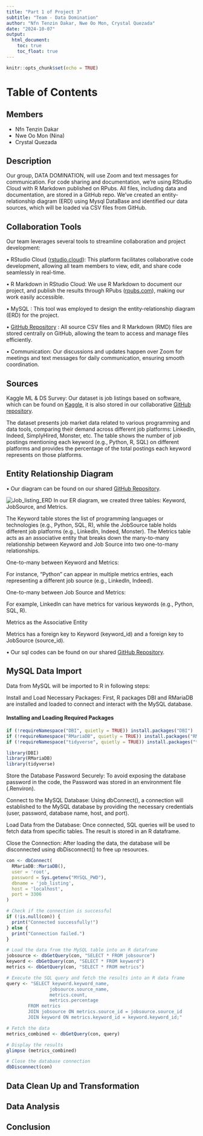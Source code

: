 ---
title: "Part 1 of Project 3"
subtitle: "Team - Data Domination"
author: "Nfn Tenzin Dakar, Nwe Oo Mon, Crystal Quezada"
date: "2024-10-07"
output: 
  html_document:
    toc: true
    toc_float: true
---

```{r setup, include=FALSE}
knitr::opts_chunk$set(echo = TRUE)
```

# Table of Contents

## Members {.tabset}

- Nfn Tenzin Dakar
- Nwe Oo Mon (Nina)
- Crystal Quezada

## Description {.tabset}

Our group, DATA DOMINATION, will use Zoom and text messages for communication. For code sharing and documentation, we’re using RStudio Cloud with R Markdown published on RPubs. All files, including data and documentation, are stored in a GitHub repo. We've created an entity-relationship diagram (ERD) using Mysql DataBase and identified our data sources, which will be loaded via CSV files from GitHub.

## Collaboration Tools {.tabset}

Our team leverages several tools to streamline collaboration and project development:

•	RStudio Cloud ([rstudio.cloud](https://rstudio.cloud)): This platform facilitates collaborative code development, allowing all team members to view, edit, and share code seamlessly in real-time.

•	R Markdown in RStudio Cloud: We use R Markdown to document our project, and publish the results through RPubs ([rpubs.com](https://rpubs.com)), making our work easily accessible.

•	MySQL : This tool was employed to design the entity-relationship diagram (ERD) for the project.

•	[GitHub Repository](https://github.com/Nweoomon/Project3_607) :
All source CSV files and R Markdown (RMD) files are stored centrally on GitHub, allowing the team to access and manage files efficiently.

•	Communication: Our discussions and updates happen over Zoom for meetings and text messages for daily communication, ensuring smooth coordination.

## Sources {.tabset}
Kaggle ML & DS Survey: 
Our dataset is job listings based on software, which can be found on [Kaggle](https://www.kaggle.com/code/kerneler/starter-ds-job-listing-technology-04cdb0b7-0/input), it is also stored in our collaborative [GitHub repository](https://github.com/Nweoomon/Project3_607/blob/main/ds_job_listing_software.csv). 

The dataset presents job market data related to various programming and data tools, comparing their demand across different job platforms: LinkedIn, Indeed, SimplyHired, Monster, etc. The table shows the number of job postings mentioning each keyword (e.g., Python, R, SQL) on different platforms and provides the percentage of the total postings each keyword represents on those platforms.

## Entity Relationship Diagram {.tabset}

•	Our diagram can be found on our shared [GitHub Repository](https://github.com/Nweoomon/Project3_607/blob/main/Job_listing_ERD.jpg).

![Job_listing_ERD](https://github.com/Nweoomon/Project3_607/raw/main/Job_listing_ERD.jpg)
In our ER diagram, we created three tables: Keyword, JobSource, and Metrics.

The Keyword table stores the list of programming languages or technologies (e.g., Python, SQL, R), while the JobSource table holds different job platforms (e.g., LinkedIn, Indeed, Monster). The Metrics table acts as an associative entity that breaks down the many-to-many relationship between Keyword and Job Source into two one-to-many relationships.

One-to-many between Keyword and Metrics: 

For instance, "Python" can appear in multiple metrics entries, each representing a different job source (e.g., LinkedIn, Indeed). 

One-to-many between Job Source and Metrics: 

For example, LinkedIn can have metrics for various keywords (e.g., Python, SQL, R). 

Metrics as the Associative Entity 

Metrics has a foreign key to Keyword (keyword_id) and a foreign key to JobSource (source_id). 

• Our sql codes can be found on our shared [GitHub Repository](https://github.com/Nweoomon/Project3_607/blob/main/Job_listing.sql).

## MySQL Data Import {.tabset}

Data from MySQL will be imported to R in following steps:

Install and Load Necessary Packages: First, R packages DBI and RMariaDB are installed and loaded to connect and interact with the MySQL database.

#### Installing and Loading Required Packages
```{r installpackage}
if (!requireNamespace("DBI", quietly = TRUE)) install.packages("DBI")
if (!requireNamespace("RMariaDB", quietly = TRUE)) install.packages("RMariaDB")
if (!requireNamespace("tidyverse", quietly = TRUE)) install.packages("tidyverse")

library(DBI)
library(RMariaDB)
library(tidyverse)
```

Store the Database Password Securely: To avoid exposing the database password in the code, the Password was stored in an environment file (.Renviron). 

Connect to the MySQL Database: Using dbConnect(), a connection will established to the MySQL database by providing the necessary credentials (user, password, database name, host, and port).

Load Data from the Database: Once connected, SQL queries will be used to fetch data from specific tables. The result is stored in an R dataframe.

Close the Connection: After loading the data, the database will be disconnected using dbDisconnect() to free up resources.

```{r connect-to-mysql, echo=TRUE, message=FALSE, warning=FALSE}

con <- dbConnect(
  RMariaDB::MariaDB(),
  user = 'root',               
  password = Sys.getenv("MYSQL_PWD"),    
  dbname = 'job_listing',     
  host = 'localhost',           
  port = 3306                   
)

# Check if the connection is successful
if (!is.null(con)) {
  print("Connected successfully!")
} else {
  print("Connection failed.")
}

# Load the data from the MySQL table into an R dataframe
jobsource <- dbGetQuery(con, "SELECT * FROM jobsource")
keyword <- dbGetQuery(con, "SELECT * FROM keyword")
metrics <- dbGetQuery(con, "SELECT * FROM metrics")

# Execute the SQL query and fetch the results into an R data frame
query <- "SELECT keyword.keyword_name, 
                jobsource.source_name, 
                metrics.count, 
                metrics.percentage
        FROM metrics
        JOIN jobsource ON metrics.source_id = jobsource.source_id
        JOIN keyword ON metrics.keyword_id = keyword.keyword_id;"

# Fetch the data
metrics_combined <- dbGetQuery(con, query)

# Display the results
glimpse (metrics_combined)

# Close the database connection
dbDisconnect(con)
```

## Data Clean Up and Transformation {.tabset}

## Data Analysis {.tabset}

## Conclusion {.tabset}


